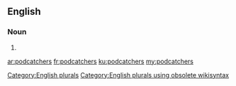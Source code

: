 ==English==

===Noun===
{{head|en}}

# {{plural of|podcatcher}}

[[Category:English plurals]][[Category:English plurals using obsolete wikisyntax]]

[[ar:podcatchers]]
[[fr:podcatchers]]
[[ku:podcatchers]]
[[my:podcatchers]]